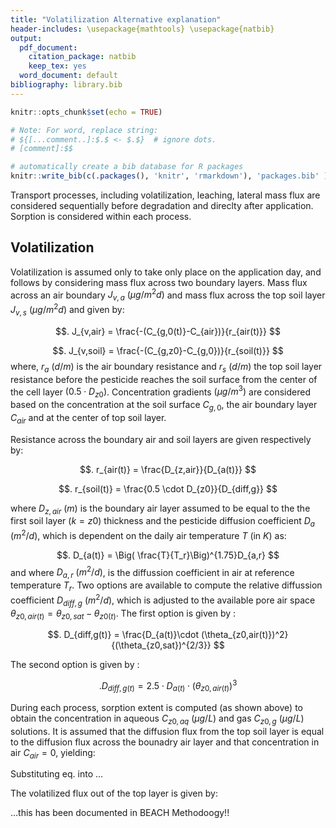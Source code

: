 ```yaml
---
title: "Volatilization Alternative explanation"
header-includes: \usepackage{mathtools} \usepackage{natbib}
output:
  pdf_document:
    citation_package: natbib
    keep_tex: yes
  word_document: default
bibliography: library.bib
---
```


```r
knitr::opts_chunk$set(echo = TRUE)

# Note: For word, replace string:
# ${[...comment..]:$.$ <- $.$}  # ignore dots.
# [comment]:$$
```

```r
# automatically create a bib database for R packages
knitr::write_bib(c(.packages(), 'knitr', 'rmarkdown'), 'packages.bib' )
```



Transport processes, including volatilization, leaching, lateral mass flux are considered sequentially before degradation and direclty after application. Sorption is considered within each process. 

## Volatilization


Volatilization is assumed only to take only place on the application day, and follows \cite{Leistra2001} by considering mass flux across two boundary layers. Mass flux across an air boundary $J_{v,a}$ $(\mu g/ m^2d)$ and mass flux across the top soil layer $J_{v,s}$ $(\mu g/ m^2d)$ and given by:

$$.
J_{v,air} = \frac{-(C_{g,0(t)}-C_{air})}{r_{air(t)}}
$$

$$.
J_{v,soil} = \frac{-(C_{g,z0}-C_{g,0})}{r_{soil(t)}}
$$
where, $r_a$ $(d/m)$ is the air boundary resistance and $r_s$ $(d/m)$ the top soil layer resistance before the pesticide reaches the soil surface from the center of the cell layer $(0.5 \cdot D_{z0})$. Concentration gradients $(\mu g/m^3)$ are considered based on the concentration at the soil surface $C_{g,0}$, the air boundary layer $C_{air}$ and at the center of top soil layer.  

Resistance across the boundary air and soil layers are given respectively by:

$$.
r_{air(t)} = \frac{D_{z,air}}{D_{a(t)}} 
$$


$$.
r_{soil(t)} = \frac{0.5 \cdot D_{z0}}{D_{diff,g}} 
$$

where $D_{z,air}$ $(m)$ is the boundary air layer assumed to be equal to the the first soil layer $(k=z0)$ thickness and the pesticide diffusion coefficient $D_a$ $(m^2/d)$, which is dependent on the daily air temperature $T$ (in $K$) as:

$$.
D_{a(t)} = \Big( \frac{T}{T_r}\Big)^{1.75}D_{a,r}
$$
and where $D_{a,r}$ $(m^2/d)$, is the diffussion coefficient in air at reference temperature $T_r$. Two options are available to compute the relative diffussion coefficient $D_{diff,g}$ $(m^2/d)$, which is adjusted to the available pore air space $\theta_{z0,air(t)} = \theta_{z0,sat}-\theta_{z0(t)}$. The first option is given by \citep{Millington1960, Jin1996}:

$$.
D_{diff,g(t)} = \frac{D_{a(t)}\cdot (\theta_{z0,air(t)})^2}{(\theta_{z0,sat})^{2/3}}
$$

The second option is given by \citep{Currie1960, Bakker1987}:

$$.
D_{diff,g(t)} = 2.5 \cdot D_{a(t)}\cdot (\theta_{z0,air(t)})^3
$$

During each process, sorption extent is computed (as shown above) to obtain the concentration in aqueous $C_{z0,aq}$  $(\mu g/L)$ and gas $C_{z0,g}$ $(\mu g/L)$ solutions. It is assumed that the diffusion flux from the top soil layer is equal to the diffusion flux across the bounadry air layer and that concentration in air $C_{air}=0$, yielding:

\begin{equation}
C_{g,0} = \frac{r_{air(t)}}{r_{air(t)} + r_{soil(t)}} \cdot C_{g,z0}
\label{eq:Cgas0} 
\end{equation}


Substituting eq. \ref{eq:Cgas0} into \ref{eq:Jvair} ... 

The volatilized flux out of the top layer is given by:

...this has been documented in BEACH Methodoogy!!

